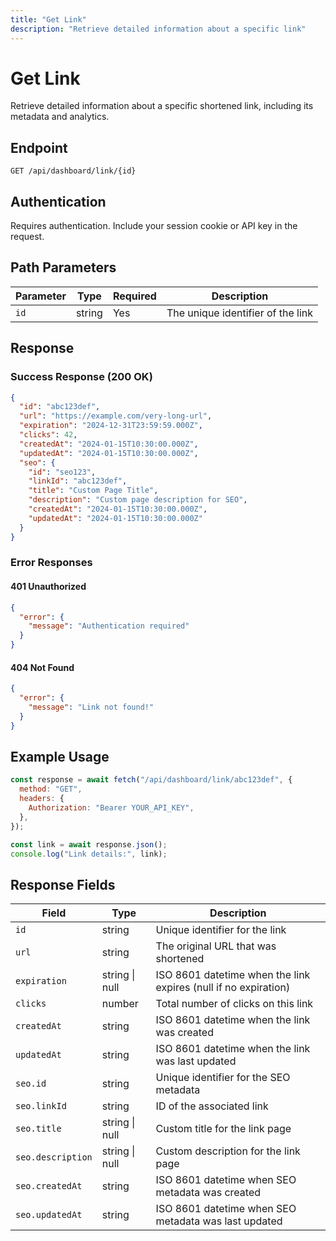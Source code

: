 ```yaml
---
title: "Get Link"
description: "Retrieve detailed information about a specific link"
---
```


# Get Link

Retrieve detailed information about a specific shortened link, including its metadata and analytics.

## Endpoint

```
GET /api/dashboard/link/{id}
```

## Authentication

Requires authentication. Include your session cookie or API key in the request.

## Path Parameters

| Parameter | Type   | Required | Description                       |
| --------- | ------ | -------- | --------------------------------- |
| `id`      | string | Yes      | The unique identifier of the link |

## Response

### Success Response (200 OK)

```json
{
  "id": "abc123def",
  "url": "https://example.com/very-long-url",
  "expiration": "2024-12-31T23:59:59.000Z",
  "clicks": 42,
  "createdAt": "2024-01-15T10:30:00.000Z",
  "updatedAt": "2024-01-15T10:30:00.000Z",
  "seo": {
    "id": "seo123",
    "linkId": "abc123def",
    "title": "Custom Page Title",
    "description": "Custom page description for SEO",
    "createdAt": "2024-01-15T10:30:00.000Z",
    "updatedAt": "2024-01-15T10:30:00.000Z"
  }
}
```

### Error Responses

#### 401 Unauthorized

```json
{
  "error": {
    "message": "Authentication required"
  }
}
```

#### 404 Not Found

```json
{
  "error": {
    "message": "Link not found!"
  }
}
```

## Example Usage

```javascript
const response = await fetch("/api/dashboard/link/abc123def", {
  method: "GET",
  headers: {
    Authorization: "Bearer YOUR_API_KEY",
  },
});

const link = await response.json();
console.log("Link details:", link);
```

## Response Fields

| Field             | Type           | Description                                                     |
| ----------------- | -------------- | --------------------------------------------------------------- |
| `id`              | string         | Unique identifier for the link                                  |
| `url`             | string         | The original URL that was shortened                             |
| `expiration`      | string \| null | ISO 8601 datetime when the link expires (null if no expiration) |
| `clicks`          | number         | Total number of clicks on this link                             |
| `createdAt`       | string         | ISO 8601 datetime when the link was created                     |
| `updatedAt`       | string         | ISO 8601 datetime when the link was last updated                |
| `seo.id`          | string         | Unique identifier for the SEO metadata                          |
| `seo.linkId`      | string         | ID of the associated link                                       |
| `seo.title`       | string \| null | Custom title for the link page                                  |
| `seo.description` | string \| null | Custom description for the link page                            |
| `seo.createdAt`   | string         | ISO 8601 datetime when SEO metadata was created                 |
| `seo.updatedAt`   | string         | ISO 8601 datetime when SEO metadata was last updated            |